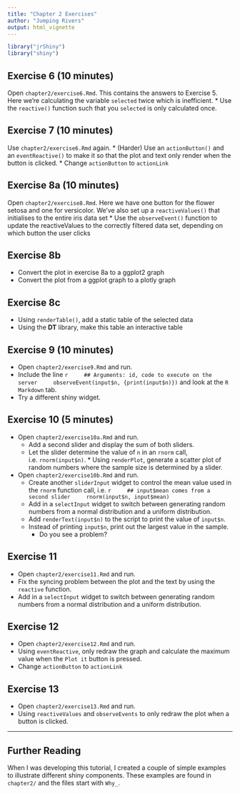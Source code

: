 ```yaml
---
title: "Chapter 2 Exercises"
author: "Jumping Rivers"
output: html_vignette
---
```

<!--
%\VignetteEngine{knitr::rmarkdown}
%\VignetteIndexEntry{Chapter 2 Exercises}
-->

```r
library("jrShiny")
library("shiny")
```

## Exercise 6 (10 minutes)

Open `chapter2/exercise6.Rmd`. This contains the answers to Exercise 5. Here we're calculating the variable `selected` twice which is inefficient. 
  * Use the `reactive()` function such that you `selected` is only calculated once.
  
## Exercise 7 (10 minutes)

Use `chapter2/exercise6.Rmd` again. 
  * (Harder) Use an `actionButton()` and an `eventReactive()` to make it so that the plot and text only render when the button is clicked.
  *  Change `actionButton` to `actionLink`
  
## Exercise 8a (10 minutes)

Open `chapter2/exercise8.Rmd`. Here we have one button for the flower setosa and one for versicolor. We've also set up a `reactiveValues()` that initialises to the entire iris data set
    * Use the `observeEvent()` function to update the reactiveValues to the correctly filtered data set, depending on which button the user clicks
    
## Exercise 8b

  * Convert the plot in exercise 8a to a ggplot2 graph
  * Convert the plot from a ggplot graph to a plotly graph
  
## Exercise 8c

  * Using `renderTable()`, add a static table of the selected data
  * Using the **DT** library, make this table an interactive table
  
  
## Exercise 9 (10 minutes)
  
  * Open `chapter2/exercise9.Rmd` and run. 
  * Include the line
    ```r
    ## Arguments: id, code to execute on the server
    observeEvent(input$n, {print(input$n)}) 
    ```
    and look at the `R Markdown` tab. 
  * Try a different shiny widget.
  
## Exercise 10 (5 minutes)

  * Open `chapter2/exercise10a.Rmd` and run. 
    * Add a second slider and display the sum of both sliders.
    * Let the slider determine the value of `n` in an `rnorm` call, i.e. `rnorm(input$n)`.        * Using `renderPlot`, generate a scatter plot of random numbers where the sample size is determined by a slider.
  * Open `chapter2/exercise10b.Rmd` and run. 
    * Create another `sliderInput` widget to control the mean value used in the `rnorm` function call, i.e.
        ```r
        ## input$mean comes from a second slider
        rnorm(input$n, input$mean)
        ```
    * Add in a `selectInput` widget to switch between generating random numbers from 
    a normal distribution and a uniform distribution.  
    * Add `renderText(input$n)` to the script to print the value  of `input$n`.
    * Instead of printing `input$n`, print out the largest value in the sample.
        * Do you see a problem?

## Exercise 11

  * Open `chapter2/exercise11.Rmd` and run. 
  * Fix the syncing problem between the plot and the text by using the `reactive` function.
  * Add in a `selectInput` widget to switch between generating random numbers from a normal distribution
  and a uniform distribution.
    
## Exercise 12

  * Open `chapter2/exercise12.Rmd` and run. 
  * Using `eventReactive`, only redraw the graph and calculate the maximum value when the `Plot it` button is pressed.
  * Change `actionButton` to `actionLink`

## Exercise 13

  * Open `chapter2/exercise13.Rmd` and run. 
  * Using `reactiveValues` and `observeEvents` to only redraw the plot when a button is clicked.

----

## Further Reading

When I was developing this tutorial, I created a couple of simple examples to illustrate different
shiny components. These examples are found in `chapter2/` and the files start with `Why_`.










<!-- ## Exercise 1 -->

<!-- Copy the [simple_shiny](simple_shiny.Rmd) file to RStudio and knit.  -->

<!-- 1. The `sliderInput` functions control the year selection. Change the `min`, `max`, `step` and `value` arguments. -->
<!-- 1. The `selectInput` function highlights the points. Look at the `colnames(movies)` and add -->
<!-- a few more options. -->
<!-- 1. The first arguments of `sliderInput` and `selectInput` are unique ids. Look at the plotting code -->
<!-- and see how they interact. -->
<!-- 1. Add another `sliderInput` that controls the maximum value to display on the `y`-axis.  -->

<!-- ## Exercise 2 -->

<!-- Re-copy the [simple_shiny](simple_shiny.Rmd) file to RStudio. -->

<!--  * Run  -->
<!--     ```{r results="hide"} -->
<!--     sliderInput("min_year", label = "Minimum year:", min=1930, max=2010, step=10, value=1930, sep="") -->
<!--     ``` -->
<!--     in your console and examine the output. Try changing `min` and `max`. Re examine the output. -->

<!--   * Go to the shiny widgets [gallery](http://shiny.rstudio.com/gallery/widget-gallery.html) and -->
<!--   experiment with a few of the widgets. -->
<!--   * Change the `selectInput` widget to `radioButtons`. Hint: Look at the example in the `radioButton` help page -->

<!-- ## Exercise 3 -->

<!-- Re-copy the [simple_shiny](simple_shiny.Rmd) file to RStudio. -->

<!--   * Open the [shiny components](shiny_components.Rmd) and knit -->
<!--   * Change the scatter plot in the shiny app, to a histogram that displays movie `Rating`.  -->
<!--   The drop-down menu should now select the type of movies displayed, e.g.  -->
<!--   if `Action` is selected, only `Action` movies as displayed in the histogram. -->

<!--   * Create another pane in the shiny app. Use `renderText` to display the total number of movies in the histogram. -->
<!--   * __Harder__: Add an interactive [value boxes]{http://rmarkdown.rstudio.com/flexdashboard/using.html#value_boxes}. Select -->
<!--   a suitable icon from [ionicons](http://ionicons.com/) -->


<!-- ### Further examples -->

<!--  * [Biclust](https://jjallaire.shinyapps.io/shiny-biclust/) -->
<!--  * [crandash](https://jjallaire.shinyapps.io/shiny-crandash/) -->
<!--  * [Brushing](https://jjallaire.shinyapps.io/shiny-ggplot2-brushing/) -->
<!--  * [kmeans](https://jjallaire.shinyapps.io/shiny-kmeans/) -->
<!--  * [diamonds](https://jjallaire.shinyapps.io/shiny-ggplot2-diamonds/) -->


<!-- ## Exercise 4 -->

<!--   * Add the drop down menu button -->
<!--   ```{r results="hide"} -->
<!--   selectInput("mpaa", label = "MPAA", c("R", "PG-13", "PG", "NC-17")) -->
<!--   ``` -->
<!--   to the side bar. When a mpaa rating is changed, the plots should be updated. -->
<!--   * Include an additional term  - `all` - to indicate that all ratings should be displayed. -->

<!-- ## Exercise 5 -->

<!--   * Update the other pages of the [shiny components](shiny_components.Rmd) file to use \cc{reactive}  -->
<!--   expressions. -->

<!-- ## Exercise 6 -->

<!--   * Make pages 2 & 3 of the [shiny components](shiny_components_reactive_isolate.Rmd) use `isolate`. -->



